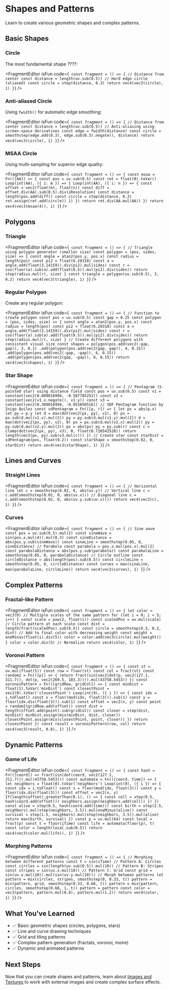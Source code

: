 # Shapes and Patterns


Learn to create various geometric shapes and complex patterns.

## Basic Shapes

### Circle

The most fundamental shape ????:

<FragmentEditor
        isFun
        code={`
const fragment = () => {
        // Distance from center
        const distance = length(uv.sub(0.5))
        // Hard edge circle (aliased)
        const circle = step(distance, 0.3)
        return vec4(vec3(circle), 1)
}`}
/>

### Anti-aliased Circle

Using `fwidth()` for automatic edge smoothing:

<FragmentEditor
        isFun
        code={`
const fragment = () => {
        // Distance from center
        const distance = length(uv.sub(0.5))
        // Anti-aliasing using screen-space derivatives
        const edge = fwidth(distance)
        const circle = smoothstep(edge.add(0.3), edge.sub(0.3).negate(), distance)
        return vec4(vec3(circle), 1)
}`}
/>

### MSAA Circle

Using multi-sampling for superior edge quality:

<FragmentEditor
        isFun
        code={`
const fragment = () => {
        const msaa = Fn(([AA]) => {
                const pos = uv.sub(0.5)
                const ret = float(0).toVar()
                Loop(int(AA), ({ i: m }) => {
                        Loop(int(AA), ({ i: n }) => {
                                const offset = vec2(float(m), float(n))
                                const diff = offset.div(AA).sub(0.5).div(iResolution)
                                const distance = length(pos.add(diff))
                                const circle = step(distance, 0.3)
                                ret.assign(ret.add(circle))
                        })
                })
                return ret.div(AA.mul(AA))
        })
        return vec4(vec3(msaa(4)), 1)
}`}
/>

## Polygons

### Triangle

<FragmentEditor
        isFun
        code={`
const fragment = () => {
        // Triangle using polygon generator (smaller size)
        const polygon = (pos, sides, size) => {
                const angle = atan2(pos.y, pos.x)
                const radius = length(pos)
                const pi2 = float(6.28318)
                const a = angle.add(float(3.14159)).div(pi2).mul(sides)
                const r = cos(floor(a).sub(a).add(float(0.5)).mul(pi2).div(sides))
                return step(radius.mul(r), size)
        }
        const triangle = polygon(uv.sub(0.5), 3, 0.2)
        return vec4(vec3(triangle), 1)
}`}
/>

### Regular Polygon

Create any regular polygon:

<FragmentEditor
        isFun
        code={`
const fragment = () => {
        // Function to create polygon
        const pos = uv.sub(0.5)
        const gap = 0.25
        const polygon = (pos, sides, size) => {
                const angle = atan2(pos.y, pos.x)
                const radius = length(pos)
                const pi2 = float(6.28318)
                const a = angle.add(float(3.14159)).div(pi2).mul(sides)
                const r = cos(floor(a).sub(a).add(float(0.5)).mul(pi2).div(sides))
                return step(radius.mul(r), size)
        }
        // Create different polygons with consistent visual size
        const shapes = polygon(pos.add(vec2(-gap, gap)), 3, 0.1)
                .add(polygon(pos.add(vec2(gap, gap)), 4, 0.15))
                .add(polygon(pos.add(vec2(-gap, -gap)), 6, 0.15))
                .add(polygon(pos.add(vec2(gap, -gap)), 8, 0.15))
        return vec4(vec3(shapes), 1)
}`}
/>

### Star Shape

<FragmentEditor
        isFun
        code={`
const fragment = () => {
        // Pentagram (5-pointed star) using distance field
        const pos = uv.sub(0.5)
        const v1 = constant(vec2(0.809016994, -0.587785252))
        const v2 = constant(vec2(v1.x.negate(), v1.y))
        const v3 = constant(vec2(0.309016994, -0.951056516))
        // SDF Pentagram function by Inigo Quilez
        const sdPentagram = Fn(([p, r]) => {
                let px = abs(p.x)
                let py = p.y
                let d = max(dot(vec2(px, py), v1), 0)
                px = px.sub(d.mul(v1.x).mul(2))
                py = py.sub(d.mul(v1.y).mul(2))
                d = max(dot(vec2(px, py), v2), 0)
                px = px.sub(d.mul(v2.x).mul(2))
                py = py.sub(d.mul(v2.y).mul(2))
                px = abs(px)
                py = py.sub(r)
                const c = clamp(dot(vec2(px, py), v3), 0, float(0.726542528))
                return length(vec2(px, py).sub(v3.mul(c)))
        })
        // Create star
        const starDist = sdPentagram(pos, float(0.2))
        const starShape = smoothstep(0.02, 0, starDist)
        return vec4(vec3(starShape), 1)
}`}
/>

## Lines and Curves

### Straight Lines

<FragmentEditor
        isFun
        code={`
const fragment = () => {
        // Horizontal line
        let c = smoothstep(0.02, 0, abs(uv.y))
        // Vertical line
        c = c.add(smoothstep(0.02, 0, abs(uv.x)))
        // Diagonal line
        c = c.add(smoothstep(0.02, 0, abs(uv.y.sub(uv.x))))
        return vec4(vec3(c), 1)
}`}
/>

### Curves

<FragmentEditor
        isFun
        code={`
const fragment = () => {
        // Sine wave
        const pos = uv.sub(0.5).mul(2)
        const sineWave = sin(pos.x.mul(4)).mul(0.3)
        const sineDistance = abs(pos.y.sub(sineWave))
        const sineLine = smoothstep(0.05, 0, sineDistance)
        // Parabola
        const parabola = pos.x.mul(pos.x).mul(2)
        const parabolaDistance = abs(pos.y.sub(parabola))
        const parabolaLine = smoothstep(0.05, 0, parabolaDistance)
        // Circle outline
        const circleDistance = abs(length(pos).sub(0.5))
        const circleLine = smoothstep(0.05, 0, circleDistance)
        const curves = max(sineLine, max(parabolaLine, circleLine))
        return vec4(vec3(curves), 1)
}`}
/>

## Complex Patterns

### Fractal-like Pattern

<FragmentEditor
        isFun
        code={`
const fragment = () => {
        let color = vec3(0)
        // Multiple scales of the same pattern
        for (let i = 0; i < 5; i++) {
                const scale = pow(2, float(i))
                const scaledPos = uv.mul(scale)
                // Circle pattern at each scale
                const dist = length(fract(scaledPos).sub(0.5))
                const circle = smoothstep(0.3, 0.2, dist)
                // Add to final color with decreasing weight
                const weight = oneMinus(float(i).div(5))
                color = color.add(vec3(circle).mul(weight))
        }
        color = color.div(5) // Normalize
        return vec4(color, 1)
}`}
/>

### Voronoi Pattern

<FragmentEditor
        isFun
        code={`
const fragment = () => {
        const st = uv.mul(float(5))
        const row = floor(st)
        const col = fract(st)
        const random2 = Fn(([p]) => {
                return fract(sin(vec2(dot(p, vec2(127.1, 311.7)), dot(p, vec2(269.5, 183.3)))).mul(43758.5453))
        })
        const voronoiPattern = Fn(([gridRow, gridCol]) => {
                const minDist = float(1).toVar('minDist')
                const closestPoint = vec2(0).toVar('closestPoint')
                Loop(int(9), ({ i }) => {
                        const idx = i.toFloat()
                        const x = floor(mod(idx, float(3))).sub(1)
                        const y = floor(idx.div(float(3))).sub(1)
                        const offset = vec2(x, y)
                        const point = random2(gridRow.add(offset))
                        const dist = length(offset.add(point).sub(gridCol))
                        const closer = step(dist, minDist)
                        minDist.assign(mix(minDist, dist, closer))
                        closestPoint.assign(mix(closestPoint, point, closer))
                })
                return closestPoint
        })
        const result = voronoiPattern(row, col)
        return vec4(vec3(result, 0.8), 1)
}`}
/>

## Dynamic Patterns

### Game of Life

<FragmentEditor
        isFun
        code={`
const fragment = () => {
        const hash = Fn(([coord]) => fract(sin(dot(coord, vec2(127.1, 311.7))).mul(43758.5453)))
        const automata = Fn(([coord, time]) => {
                let neighbors = float(0).toVar('neighbors')
                Loop(int(9), ({ i }) => {
                        const idx = i.toFloat()
                        const x = floor(mod(idx, float(3)))
                        const y = floor(idx.div(float(3)))
                        const offset = vec2(x, y)
                        If(length(offset).greaterThan(0.1), () => {
                                const cell = step(0.5, hash(coord.add(offset)))
                                neighbors.assign(neighbors.add(cell))
                        })
                })
                const alive = step(0.5, hash(coord.add(time)))
                const birth = step(2.5, neighbors).mul(step(neighbors, 3.5)).mul(oneMinus(alive))
                const survival = step(1.5, neighbors).mul(step(neighbors, 3.5)).mul(alive)
                return max(birth, survival)
        })
        const p = uv.mul(64)
        const local = fract(p)
        const t = floor(iTime)
        const life = automata(floor(p), t)
        const color = length(local.sub(0.5))
        return vec4(vec3(color.mul(life)), 1)
}`}
/>

### Morphing Patterns

<FragmentEditor
        isFun
        code={`
const fragment = () => {
        // Morphing between different patterns
        const t = sin(iTime)
        // Pattern A: Circles
        const circles = sin(length(uv.sub(0.5)).mul(10))
        // Pattern B: Stripes
        const stripes = sin(uv.x.mul(10))
        // Pattern C: Grid
        const grid = sin(uv.x.mul(10)).mul(sin(uv.y.mul(10)))
        // Morph between patterns
        let pattern = mix(circles, stripes, smoothstep(0, 0.33, t))
        pattern = mix(pattern, grid, smoothstep(0.33, 0.66, t))
        pattern = mix(pattern, circles, smoothstep(0.66, 1, t))
        pattern = pattern
        const color = vec3(pattern, pattern.mul(0.8), pattern.mul(1.2))
        return vec4(color, 1)
}`}
/>

## What You've Learned

- ✅ Basic geometric shapes (circles, polygons, stars)
- ✅ Line and curve drawing techniques
- ✅ Grid and tiling patterns
- ✅ Complex pattern generation (fractals, voronoi, moire)
- ✅ Dynamic and animated patterns

## Next Steps

Now that you can create shapes and patterns, learn about [Images and Textures](05-images-textures.md) to work with external images and create complex surface effects.
